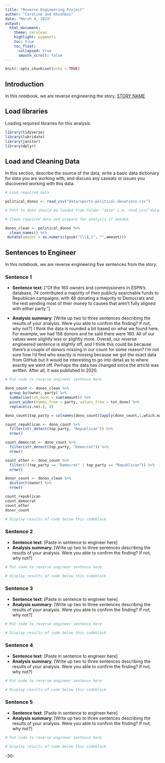 ```yaml
---
title: "Reverse Engineering Project"
author: "Caroline and Khushboo"
date: "March 4, 2023"
output:
  html_document:
    theme: cerulean
    highlight: pygments
    toc: true
    toc_float:
      collapsed: true
      smooth_scroll: false
---
```


```r
knitr::opts_chunk$set(echo = TRUE)
```

## Introduction 

In this notebook, we are reverse engineering the story, [STORY NAME](STORY URL)

## Load libraries

Loading required libraries for this analysis.

```r
library(tidyverse)
library(lubridate)
library(janitor)
library(dplyr)

```

## Load and Cleaning Data

In this section, describe the source of the data, write a basic data dictionary for data you are working with, and discuss any caveats or issues you discovered working with this data. 

```r
# Load required data

political_donos <- read_csv("data/sports-political-donations.csv")

# Path to data should be loaded from folder "data" i.e. read_csv("data/name_of_data.csv")

# Clean required data and prepare for analysis if needed. 

donos_clean <- political_donos %>%
  clean_names() %>%
 mutate(amount = as.numeric(gsub("[\\$,]", "",amount)))


```

## Sentences to Engineer
In this notebook, we are reverse engineering five sentences from the story.

### Sentence 1

* **Sentence text**: [“Of the 160 owners and commissioners in ESPN’s database, 74 contributed a majority of their publicly searchable funds to Republican campaigns, with 48 donating a majority to Democrats and the rest sending most of their money to causes that aren’t fully aligned with either party.”]

* **Analysis summary**: [Write up two to three sentences describing the results of your analysis.  Were you able to confirm the finding? If not, why not?] I think the data is rounded a bit based on what we found here. For example, we had 158 donors and he said there were 160. All of our values were slightly less or slightly more. Overall, our reverse engineered sentence is slightly off, and I think this could be because there's a couple of donors missing in our count for some reason? I'm not sure how I'd find who exactly is missing because we got the exact data from GitHub but it would be interesting to go into detail as to where exactly we went off. Perhaps the data has changed since the article was written. After all, it was published in 2020. 

```r
# Put code to reverse engineer sentence here

dono_count <- donos_clean %>%
  group_by(owner, party) %>%
  summarise(tot_dono = sum(amount)) %>%
  pivot_wider(names_from = party, values_from = tot_dono) %>%
  replace(is.na(.), 0)

dono_count$top_party = colnames(dono_count)[apply(dono_count,1,which.max)]

count_republican <- dono_count %>%
  filter(str_detect(top_party, "Republican")) %>%
  nrow()

count_democrat <- dono_count %>%
  filter(str_detect(top_party, "Democrat")) %>%
  nrow()

count_other <- dono_count %>%
  filter(!(top_party == "Democrat" | top_party == "Republican")) %>%
  nrow()

donor_count <- donos_clean %>%
  distinct(owner) %>%
  nrow()

count_republican
count_democrat
count_other
donor_count

# Display results of code below this codeblock

```

### Sentence 2

* **Sentence text**: [Paste in sentence to engineer here]
* **Analysis summary**: [Write up two to three sentences describing the results of your analysis.  Were you able to confirm the finding? If not, why not?]

```r
# Put code to reverse engineer sentence here

# Display results of code below this codeblock

```

### Sentence 3

* **Sentence text**: [Paste in sentence to engineer here]
* **Analysis summary**: [Write up two to three sentences describing the results of your analysis.  Were you able to confirm the finding? If not, why not?]

```r
# Put code to reverse engineer sentence here

# Display results of code below this codeblock

```

### Sentence 4

* **Sentence text**: [Paste in sentence to engineer here]
* **Analysis summary**: [Write up two to three sentences describing the results of your analysis.  Were you able to confirm the finding? If not, why not?]

```r
# Put code to reverse engineer sentence here

# Display results of code below this codeblock

```

### Sentence 5

* **Sentence text**: [Paste in sentence to engineer here]
* **Analysis summary**: [Write up two to three sentences describing the results of your analysis.  Were you able to confirm the finding? If not, why not?]

```r
# Put code to reverse engineer sentence here

# Display results of code below this codeblock

```

-30-